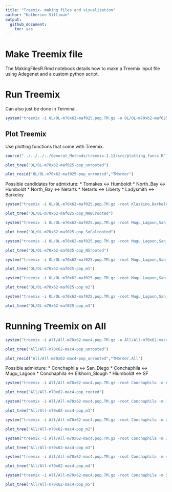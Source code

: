 ```yaml
---
title: "Treemix- making files and visualization"
author: "Katherine Silliman"
output: 
  github_document:
    toc: yes
---
```


# Make Treemix file
The MakingFilesR.Rmd notebook details how to make a Treemix input file using Adegenet and a custom python script. 

# Run Treemix
Can also just be done in Terminal.
```r
system("treemix -i OL/OL-m70x62-maf025.pop.TM.gz -o OL/OL-m70x62-maf025-pop_unrooted > out")
```
## Plot Treemix
Use plotting functions that come with Treemix.
```r
source("../../../../General_Methods/treemix-1.13/src/plotting_funcs.R")
```

```r
plot_tree("OL/OL-m70x62-maf025-pop_unrooted")
```

```r
plot_resid("OL/OL-m70x62-maf025-pop_unrooted","TMorder")
```

Possible candidates for admixture: 
* Tomakes <-> Humboldt
* North_Bay <-> Humboldt
* North_Bay <-> Netarts
* Netarts <-> Liberty
* Ladysmith <-> Barkeley

```r
system("treemix -i OL/OL-m70x62-maf025.pop.TM.gz -root Klaskino,Barkeley_Sound -o OL/OL-m70x62-maf025-pop_NWBCrooted > out")
```
```r
plot_tree("OL/OL-m70x62-maf025-pop_NWBCrooted")
```
```r
system("treemix -i OL/OL-m70x62-maf025.pop.TM.gz -root Mugu_Lagoon,San_Diego -o OL/OL-m70x62-maf025-pop_SoCalrooted > out")
```
```r
plot_tree("OL/OL-m70x62-maf025-pop_SoCalrooted")
```
```r
system("treemix -i OL/OL-m70x62-maf025.pop.TM.gz -root Mugu_Lagoon,San_Diego,Elkhorn_Slough,Tomales,San_Francisco,Humboldt,Netarts,Yaquina,Willapa,Coos -o OL/OL-m70x62-maf025-pop_NSrooted > out")
```
```r
plot_tree("OL/OL-m70x62-maf025-pop_NSrooted")
```
```r
system("treemix -i OL/OL-m70x62-maf025.pop.TM.gz -root Mugu_Lagoon,San_Diego,Elkhorn_Slough,Tomales,San_Francisco,Humboldt,Netarts,Yaquina,Willapa,Coos -m 1 -o OL/OL-m70x62-maf025-pop_m1 > out")
```
```r
plot_tree("OL/OL-m70x62-maf025-pop_m1")
```

```r
system("treemix -i OL/OL-m70x62-maf025.pop.TM.gz -root Mugu_Lagoon,San_Diego,Elkhorn_Slough,Tomales,San_Francisco,Humboldt,Netarts,Yaquina,Willapa,Coos -m 2 -o OL/OL-m70x62-maf025-pop_m2 > out")
```
```r
plot_tree("OL/OL-m70x62-maf025-pop_m2")
```

```r
system("treemix -i OL/OL-m70x62-maf025.pop.TM.gz -root Mugu_Lagoon,San_Diego,Elkhorn_Slough,Tomales,San_Francisco,Humboldt,Netarts,Yaquina,Willapa,Coos -m 3 -o OL/OL-m70x62-maf025-pop_m3 > out")
```
```r
plot_tree("OL/OL-m70x62-maf025-pop_m3")
```
# Running Treemix on All
```r
system("treemix -i All/All-m70x62-mac4.pop.TM.gz -o All/All-m70x62-mac4-pop_unrooted > out")
```
```r
plot_tree("All/All-m70x62-mac4-pop_unrooted")
```

```r
plot_resid("All/All-m70x62-mac4-pop_unrooted","TMorder.All")
```
Possible admixture:
* Conchaphila <-> San_Diego
* Conchaphila <-> Mugu_Lagoon
* Conchaphila <-> Elkhorn_Slough
* Hiumboldt <-> SF
```r
system("treemix -i All/All-m70x62-mac4.pop.TM.gz -root Conchaphila -o All/All-m70x62-mac4-pop_rooted > out")
```
```r
plot_tree("All/All-m70x62-mac4-pop_rooted")
```
```r
system("treemix -i All/All-m70x62-mac4.pop.TM.gz -root Conchaphila -m 1 -o All/All-m70x62-mac4-pop_m1 > out")
```
```r
plot_tree("All/All-m70x62-mac4-pop_m1")
```
```r
system("treemix -i All/All-m70x62-mac4.pop.TM.gz -root Conchaphila -m 2 -o All/All-m70x62-mac4-pop_m2 > out")
```
```r
plot_tree("All/All-m70x62-mac4-pop_m2")
```
```r
system("treemix -i All/All-m70x62-mac4.pop.TM.gz -root Conchaphila -m 3 -o All/All-m70x62-mac4-pop_m3 > out")
```
```r
plot_tree("All/All-m70x62-mac4-pop_m3")
```
```r
system("treemix -i All/All-m70x62-mac4.pop.TM.gz -root Conchaphila -m 4 -o All/All-m70x62-mac4-pop_m4 > out")
```
```r
plot_tree("All/All-m70x62-mac4-pop_m4")
```
```r
system("treemix -i All/All-m70x62-mac4.pop.TM.gz -root Conchaphila -m 5 -o All/All-m70x62-mac4-pop_m5 > out")
```
```r
plot_tree("All/All-m70x62-mac4-pop_m5")
```
